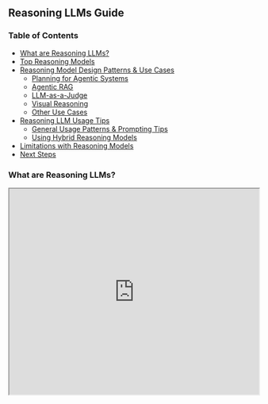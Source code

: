 ## Reasoning LLMs Guide

### Table of Contents

* [What are Reasoning LLMs?](#what-are-reasoning-llms)
* [Top Reasoning Models](#top-reasoning-models)
* [Reasoning Model Design Patterns & Use Cases](#reasoning-model-design-patterns--use-cases)
  * [Planning for Agentic Systems](#planning-for-agentic-systems)
  * [Agentic RAG](#agentic-rag)
  * [LLM-as-a-Judge](#llm-as-a-judge)
  * [Visual Reasoning](#visual-reasoning)
  * [Other Use Cases](#other-use-cases)
* [Reasoning LLM Usage Tips](#reasoning-llm-usage-tips)
  * [General Usage Patterns & Prompting Tips](#general-usage-patterns--prompting-tips)
  * [Using Hybrid Reasoning Models](#using-hybrid-reasoning-models)
* [Limitations with Reasoning Models](#limitations-with-reasoning-models)
* [Next Steps](#next-steps)

### What are Reasoning LLMs?


<iframe width="100%"
  height="415px"
  src="https://www.youtube.com/embed/AZhUhGsgz4s?si=iZ_WsVs4HalgFBW5"
  allow="accelerometer; autoplay; clipboard-write; encrypted-media; gyroscope; picture-in-picture"
  allowFullScreen
/>

Large reasoning models (LRMs) or simply, reasoning LLMs, are models explicitly trained to perform native thinking or chain-of-thought. Popular examples of reasoning models include Gemini 2.5 Pro, Claude 3.7 Sonnet, and o3.

***Prompt to try with ChatGPT (o3) and Gemini 2.5 Pro (AI Google Studio):***

```
What is the sum of the first 50 prime numbers? Generate and run Python code for the calculation, and make sure you get all 50. Provide the final sum clearly.
```

### Top Reasoning Models 

Below is a summary of popular reasoning models, along with features and strengths.  

[Reasoning LLMs \[WIP\]](https://docs.google.com/spreadsheets/d/1Ru5875NC9PdKK19SVH54Y078Mb4or-ZLXqafnqPDxlY/edit?usp=sharing)

Here are a few sources to keep track of the benchmark performance of reasoning models:

* [Chatbot Arena LLM Leaderboard](https://beta.lmarena.ai/leaderboard)  
* [General Reasoning](https://gr.inc/)  
* [Agent Leaderboard \- a Hugging Face Space by galileo-ai](https://huggingface.co/spaces/galileo-ai/agent-leaderboard)

### Reasoning Model Design Patterns & Use Cases

#### Planning for Agentic Systems

When building agentic systems, **planning** is an important component to enable the system to better perform complex tasks. As an example, when building deep research agentic systems, planning helps in planning the actual searches and guiding the agentic system as it progresses through the task. The example below shows a search agent that first plans (breaks down queries) before orchestrating and executing searches:

!["Orchestrator-Worker Agent"](../../img/reasoning-llms/orchestrator_worker_LI_1.JPG)

#### Agentic RAG 

**Agentic RAG** is a system that leverages reasoning models for building agentic RAG applications that involve advanced tool use and reasoning on complex knowledge bases or sources. It can involve leveraging a **retrieval agent** with a reasoning chain/tool to route complex queries/contexts (via tool/function calling) that require complex reasoning. 

!["Agentic RAG"](../../img/reasoning-llms/agentic_rag.JPG)  
Here is a basic implementation of an agentic RAG system using n8n: [n8n templates](https://drive.google.com/drive/folders/1Rx4ithkjQbYODt5L6L-OcSTTRT4M1MiR?usp=sharing)

Here is the video tutorial of the agentic RAG system: [Building with Reasoning LLMs | n8n Agentic RAG Demo + Template](https://www.youtube.com/watch?v=rh2JRWsLGfg&ab_channel=ElvisSaravia)

#### LLM-as-a-Judge

When building applications that require automated evaluation/assessment, LLM-as-a-Judge is an option. LLM-as-a-Judge leverages the complex understanding and reasoning of large amounts of information. Reasoning LLMs are ideal for this type of use case. The example below shows an evaluator-optimizer agentic system that loops with an LLM-as-a-Judge agent (powered by a reasoning model) that first assesses the predictions and generates feedback. The feedback is used by a meta-prompt that takes in the current prompt, feedback, and tries to optimize the base system prompt. 

!["LLM-as-a-Judge"](../../img/reasoning-llms/llm_as_a_judge.JPG)

#### Visual Reasoning

Models like o3 can leverage multi-tool use capabilities to perform [advanced visual reasoning](https://openai.com/index/thinking-with-images/) and perform tasks such as reasoning about images and even modifying images (e.g., zoom, crop, rotate, etc.) with available tools. The model can reason with images in their chain-of-thought. 

**🧩Crossword puzzle:** [https://chatgpt.com/share/681fcc32-58fc-8000-b2dc-5da7e84cf8bf](https://chatgpt.com/share/681fcc32-58fc-8000-b2dc-5da7e84cf8bf)

#### Other Use Cases

Other use cases include: 

* Finding relationships and answering questions on large, complex datasets (e.g., a large set of distinct documents) in technical domains  
* Reviewing, understanding, and debugging large codebases; it's also great at algorithmic development and scientific coding  
* Scientific tasks that might require advanced mathematical problem-solving, experimental design, and deeper reasoning  
* Literature review & synthesis  
* Routine generation for KBs to optimize the step-by-step instructions for LLMs (e.g., meta-prompting)  
* Data validation to improve the quality and reliability of datasets  
* Multi-step agentic planning (e.g., deep research)  
* Recognizing and extracting relevant information for QA systems  
* Knowledge-intensive and ambiguous tasks


## **Reasoning LLM Usage Tips**

### **General Usage Patterns & Prompting Tips**

* **Strategic Reasoning:** Use reasoning models for reasoning-heavy modules or components of your LLM-based applications, not for every part of the application. Apply the separation of concerns (modularize your application) so it’s easy to identify where in your application you will find reasoning useful.

* **Inference-time scaling (test-time compute):** In general, the more thinking time (i.e., compute), the better the performance for most of the reasoning models. 

* **Thinking time:** You can use different reasoning efforts options, such as \`**low**\` for lower costs and faster responses, or \`**high**\` for higher thinking time and more tokens, which also results in slower responses. \`**medium**\` is a balance between accuracy and speed.

* **Be explicit with instructions:** As with other standard chat LLMs, provide reasoning models with clear and explicit instructions for what you want to achieve. You don’t need to provide details on the step-by-step (more on this below), but it’s important to give the model the necessary high-level instructions, constraints, and desired output to eliminate any assumptions the model might try to make. 

* **Avoid manual CoT:** Avoid chain-of-thought (step-by-step) prompting in the instructions. The instructions should be simple and direct. Add response constraints in the instruction whenever applicable. 

* **Structure inputs and outputs:** Similar to standard LLMs, it’s good practice to structure your inputs with delimiters. You can also leverage structured outputs,  especially when building complex agentic applications. Most reasoning models are effective at following instructions for structuring output using JSON or XML. We recommend using XML as the default mode for structuring generated content unless there is a hard requirement to output the content in JSON. **The output format from models like Claude 4 tends to be influenced by how the prompt is structured (e.g., leans heavily on Markdown output if Markdown is used to format the prompt).** 

* **Few-shot Prompting**: Add few-shot demonstrations/exemplars if you need to meet a desired output that the model is struggling with. Make sure to align these with your high-level instructions to avoid confusion. Few-shot prompting is particularly useful when it’s hard to explain the desired output and to provide examples of the behavior you want the model to avoid.   
    
* **Use descriptive and clear modifiers when instructing the models:** You can steer models like o3 and Claude 4 to produce more complex and higher-quality outputs (e.g., for code and search results) by using clear modifiers and more details in the instructions. [Obtained from the Claude 4 documentation](https://docs.anthropic.com/en/docs/build-with-claude/prompt-engineering/claude-4-best-practices#enhance-visual-and-frontend-code-generation), an example for generating front-end code would be “Add thoughtful details like hover states, transitions, and micro-interactions”.

### Using Hybrid Reasoning Models

* **Start simple:** Use the standard mode first (thinking mode off) and evaluate the response. You can also try using a manual chain-of-thought prompt here.

* **Enable native reasoning:** If you see mistakes and shallow responses, but you believe the task can benefit from more extensive analysis/reasoning, then enable thinking. Start with low thinking effort and evaluate the quality of the response. 

* **Increase thinking time:** If low thinking is not enough, switch to medium effort.

* **More thinking time:** If medium effort is not enough, switch to high effort.

* **Use few-shot prompting:** Use demonstrations if you need to improve the style and format of the outputs. 

!["Hybrid Reasoning Models"](../../img/reasoning-llms/hybrid_reasoning_models.JPG)

 🧑‍💻 Code Demo: [reasoning.ipynb](https://drive.google.com/file/d/16t34_Ql4QWORkb6U9ykVbvhCHnMvQUE_/view?usp=sharing)

## **Limitations with Reasoning Models**

Here is a list of common ongoing issues to keep in mind when using reasoning models

* **Output quality**

  * Reasoning models can sometimes produce mixed-language content, repeated content, inconsistent outputs, formatting issues, and low-quality output style.

  * Some of these issues can be mitigated by following the prompting best practices for the models. Avoid ambiguous and unnecessary instructions.

* **Reasoning affects Instruction-Following**

  * When using explicit Chain-of-Thought prompting with reasoning models, it can hurt the instruction-following performance of the model ([ref](https://arxiv.org/abs/2505.11423)). This means that you want to be more careful with how you use CoT, and potentially avoid using it with reasoning models altogether. 

  * This [paper](https://arxiv.org/abs/2505.11423) suggests the following mitigation strategies:

    * few-shot in-context learning with carefully chosen examples  
    * self-reflection (models critique and revise their own answers)  
    * self-selective reasoning (models decide when to reason)  
    * classifier-selective reasoning (an external classifier predicts if reasoning will help) 

* **Overthinking & Underthinking**

  * If not properly prompted, reasoning models tend to either overthink or underthink. 

  * You can improve this by being very specific about tasks, processes, and expected output format. 

  * Other developers address this by creating subtasks and routing complex tasks to a reasoning tool if needed (powered by the reasoning model). 

* **Cost**

  * Reasoning models are significantly more costly than standard chat LLMs, so ensure experimenting with a debugging tool and always evaluate the quality of responses. 

  * Track token usage and costs that emerge from inconsistent outputs. 

* **Latency**

  * Reasoning models are relatively slow and sometimes output unnecessary content not relevant to the task at hand, which leads to latency issues. 

  * These latency issues can be avoided by more concise prompting. On the application side of things, you can also leverage streaming tokens to improve perceived latency.

  * Smaller reasoning models and other models like Claude 3.7 Sonnet produce better latency. 

  * ***Try to optimize for accuracy first and then optimize for latency and cost.*** 

* **Poor tool calling and agentic capabilities**

  * While reasoning models like o3 have improved multi-tool calling, parallel tool calling might still be an issue. 

  * Other reasoning models also show poor tool-calling capabilities (e.g., DeepSeek-R1 and Qwen series) unless explicitly trained to do this.

  * With advanced and more reliable tool calling, this could unlock agentic systems that can take action in the real world. Reasoning LLMs are already very knowledgeable but need more improvements on **decision making** through **robust and dynamic tool calling capabilities** and understanding of both the physical and digital world. Multi-modal reasoning is an ongoing area of research.

You can also find the most up-to-date guide on reasoning LLMs here: [Reasoning LLMs Guide](https://docs.google.com/document/d/1AwylUdyciJhvYn-64ltpe79UL7_G-BmNwqs4NNt4oQ0/edit?usp=sharing) 

## **Next Steps**

We recommend the following courses to learn more about the applications of reasoning LLMs and improve LLM-based agentic systems workflow development: 

* [Prompt Engineering for Developers](https://dair-ai.thinkific.com/courses/prompt-engineering-devs)  
  * Covers more tips on prompting reasoning LLMs and applications  
* [Advanced AI Agents](https://dair-ai.thinkific.com/courses/advanced-ai-agents)  
  * Covers how to leverage reasoning LLMs with multi-agent systems, and for other advanced ideas like LLM-as-a-Judge and supervisor-worker agentic architectures  
* [Introduction to AI Agents](https://dair-ai.thinkific.com/courses/introduction-ai-agents)  
  * Covers how to build with concepts like ReAct Agents  
* [Introduction to RAG](https://dair-ai.thinkific.com/courses/introduction-rag)  
  * Covers how to build with popular design patterns like Agentic RAG

We also have an active community forum to get support, guidance, join live office hours, join live events with experts, and more.

Reach out to [academy@dair.ai](mailto:academy@dair.ai) if you have any questions.


<Callout type= "info" emoji="🎓">
Learn how to build advanced agents with reasoning LLMs in our new course: [Advanced AI Agents](https://dair-ai.thinkific.com/courses/advanced-ai-agents)

Use code PROMPTING20 to get an extra 20% off.

</Callout>

## **References**

* [Claude 4 prompt engineering best practices](https://docs.anthropic.com/en/docs/build-with-claude/prompt-engineering/claude-4-best-practices)  
* [LLM Reasoning | Prompt Engineering Guide\<\!-- \--\>](https://www.promptingguide.ai/research/llm-reasoning)  
* [Reasoning Models Don’t Always Say What They Think](https://arxiv.org/abs/2505.05410)  
* [Gemini thinking | Gemini API | Google AI for Developers](https://ai.google.dev/gemini-api/docs/thinking)  
* [Introducing OpenAI o3 and o4-mini](https://openai.com/index/introducing-o3-and-o4-mini/)  
* [Understanding Reasoning LLMs](https://sebastianraschka.com/blog/2025/understanding-reasoning-llms.html)  
* [Thinking with images | OpenAI](https://openai.com/index/thinking-with-images/)  
* [DeepSeek R1 Paper](https://github.com/deepseek-ai/DeepSeek-R1/blob/main/DeepSeek_R1.pdf)  
* [General Reasoning](https://gr.inc/)  
* [Llama-Nemotron: Efficient Reasoning Models](https://arxiv.org/pdf/2505.00949v1)   
* [Phi-4-Mini Reasoning](https://arxiv.org/abs/2504.21233)  
* [The CoT Encyclopedia](https://arxiv.org/abs/2505.10185)  
* [Towards a deeper understanding of Reasoning in LLMs](https://arxiv.org/abs/2505.10543)  
* [The Pitfalls of Reasoning for Instruction Following in LLMs](http://arxiv.org/abs/2505.11423)

